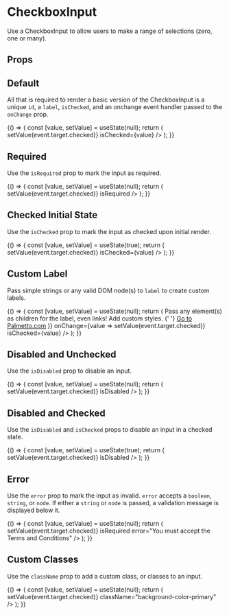
<Meta
  title="Components/Form Inputs/CheckboxInput"
  component={CheckboxInput}
  decorators={[withA11y]}
/>

# CheckboxInput

Use a CheckboxInput to allow users to make a range of selections (zero, one or many).

## Props

<Props of={CheckboxInput} />

## Default

All that is required to render a basic version of the CheckboxInput is a unique `id`, a `label`, `isChecked`, and an onchange event handler passed to the `onChange` prop.

<Preview>
  <Story name="Default">
    {() => {
      const [value, setValue] = useState(null);
      return (
        <CheckboxInput
          id="defaultStateIsUnchecked"
          label="Label"
          onChange={event => setValue(event.target.checked)}
          isChecked={value}
        />
      );
    }}
  </Story>
</Preview>

## Required

Use the `isRequired` prop to mark the input as required.

<Preview>
  <Story name="Required">
    {() => {
      const [value, setValue] = useState(null);
      return (
        <CheckboxInput
          id="requiredCheckboxIsUnchecked"
          label="Label"
          isChecked={value}
          onChange={event => setValue(event.target.checked)}
          isRequired
        />
      );
    }}
  </Story>
</Preview>

## Checked Initial State

Use the `isChecked` prop to mark the input as checked upon initial render.

<Preview>
  <Story name="Checked Initial State">
    {() => {
      const [value, setValue] = useState(true);
      return (
        <CheckboxInput
          id="initialStateChecked"
          label="Label"
          onChange={value => setValue(event.target.checked)}
          isChecked={value}
        />
      );
    }}
  </Story>
</Preview>

## Custom Label

Pass simple strings or any valid DOM node(s) to `label` to create custom labels.

<Preview>
  <Story name="Custom Label">
    {() => {
      const [value, setValue] = useState(null);
      return (
        <CheckboxInput
          id="customLabel"
          label={(
            <span>
              <span style={{ color: '#5620c5' }}>
                Pass any element(s) as children for the label, even links! Add custom styles.
              </span>
              {' '}
              <a href="https://www.palmetto.com">Go to Palmetto.com</a>
            </span>
          )}
          onChange={value => setValue(event.target.checked)}
          isChecked={value}
        />
      );
    }}
  </Story>
</Preview>

## Disabled and Unchecked

Use the `isDisabled` prop to disable an input.

<Preview>
  <Story name="Disabled and Unchecked">
    {() => {
      const [value, setValue] = useState(null);
      return (
        <CheckboxInput
          id="disabledAndUnchecked"
          label="Label"
          isChecked={value}
          onChange={value => setValue(event.target.checked)}
          isDisabled
        />
      );
    }}
  </Story>
</Preview>

## Disabled and Checked

Use the `isDisabled` and `isChecked` props to disable an input in a checked state.

<Preview>
  <Story name="Disabled and Checked">
    {() => {
      const [value, setValue] = useState(true);
      return (
        <CheckboxInput
          id="disabledAndUnchecked"
          label="Label"
          isChecked={value}
          onChange={value => setValue(event.target.checked)}
          isDisabled
        />
      );
    }}
  </Story>
</Preview>

## Error

Use the `error` prop to mark the input as invalid. `error` accepts a `boolean`, `string`, or `node`. If either a `string` or `node` is passed, a validation message is displayed below it.

<Preview>
  <Story name="Error">
    {() => {
      const [value, setValue] = useState(null);
      return (
        <CheckboxInput
          id="invalidCheckbox"
          label="Label"
          isChecked={value}
          onChange={value => setValue(event.target.checked)}
          isRequired
          error="You must accept the Terms and Conditions"
        />
      );
    }}
  </Story>
</Preview>

## Custom Classes

Use the `className` prop to add a custom class, or classes to an input.

<Preview>
  <Story name="Custom Classes">
    {() => {
      const [value, setValue] = useState(null);
      return (
        <CheckboxInput
          id="customClasses"
          label="Label"
          isChecked={value}
          onChange={value => setValue(event.target.checked)}
          className="background-color-primary"
        />
      );
    }}
  </Story>
</Preview>
